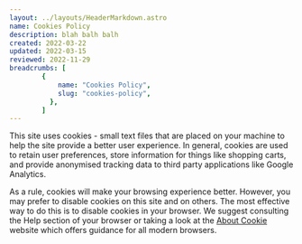 ```yaml
---
layout: ../layouts/HeaderMarkdown.astro
name: Cookies Policy
description: blah balh balh
created: 2022-03-22
updated: 2022-03-15
reviewed: 2022-11-29
breadcrumbs: [
        {
            name: "Cookies Policy",
            slug: "cookies-policy",
          },
        ]
---
```


This site uses cookies - small text files that are placed on your machine to help the site provide a better user experience. In general, cookies are used to retain user preferences, store information for things like shopping carts, and provide anonymised tracking data to third party applications like Google Analytics.

As a rule, cookies will make your browsing experience better. However, you may prefer to disable cookies on this site and on others. The most effective way to do this is to disable cookies in your browser. We suggest consulting the Help section of your browser or taking a look at the [About Cookie](https://www.aboutcookies.org/) website which offers guidance for all modern browsers.